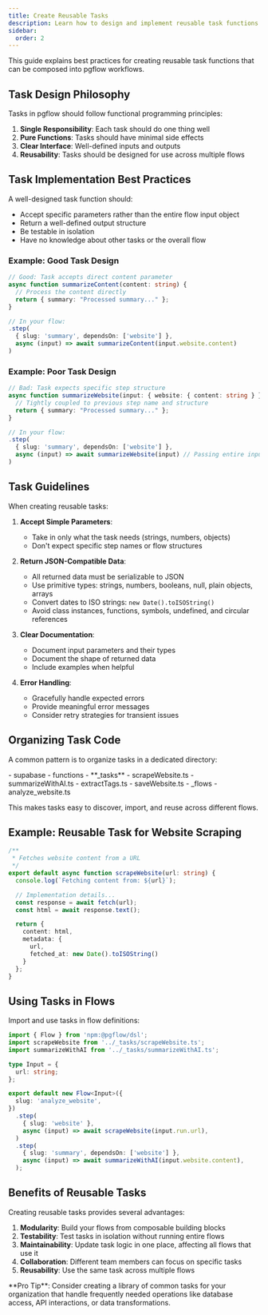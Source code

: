 ```yaml
---
title: Create Reusable Tasks
description: Learn how to design and implement reusable task functions for pgflow workflows
sidebar:
  order: 2
---
```



<NotProductionReady />

This guide explains best practices for creating reusable task functions that can be composed into pgflow workflows.

## Task Design Philosophy

Tasks in pgflow should follow functional programming principles:

1. **Single Responsibility**: Each task should do one thing well
2. **Pure Functions**: Tasks should have minimal side effects
3. **Clear Interface**: Well-defined inputs and outputs
4. **Reusability**: Tasks should be designed for use across multiple flows

## Task Implementation Best Practices

A well-designed task function should:

- Accept specific parameters rather than the entire flow input object
- Return a well-defined output structure
- Be testable in isolation
- Have no knowledge about other tasks or the overall flow

### Example: Good Task Design

```typescript {1-5} add="content: string" add="input.website.content"
// Good: Task accepts direct content parameter
async function summarizeContent(content: string) {
  // Process the content directly
  return { summary: "Processed summary..." };
}

// In your flow:
.step(
  { slug: 'summary', dependsOn: ['website'] },
  async (input) => await summarizeContent(input.website.content)
)
```

### Example: Poor Task Design

```typescript {1-5} del="input: { website: { content: string } }" del="summarizeWebsite(input)"
// Bad: Task expects specific step structure
async function summarizeWebsite(input: { website: { content: string } }) {
  // Tightly coupled to previous step name and structure
  return { summary: "Processed summary..." };
}

// In your flow:
.step(
  { slug: 'summary', dependsOn: ['website'] },
  async (input) => await summarizeWebsite(input) // Passing entire input object
)
```

## Task Guidelines

When creating reusable tasks:

1. **Accept Simple Parameters**:
   - Take in only what the task needs (strings, numbers, objects)
   - Don't expect specific step names or flow structures

2. **Return JSON-Compatible Data**:
   - All returned data must be serializable to JSON
   - Use primitive types: strings, numbers, booleans, null, plain objects, arrays
   - Convert dates to ISO strings: `new Date().toISOString()`
   - Avoid class instances, functions, symbols, undefined, and circular references

3. **Clear Documentation**:
   - Document input parameters and their types
   - Document the shape of returned data
   - Include examples when helpful

4. **Error Handling**:
   - Gracefully handle expected errors
   - Provide meaningful error messages
   - Consider retry strategies for transient issues

## Organizing Task Code

A common pattern is to organize tasks in a dedicated directory:

<FileTree>
- supabase
  - functions
    - **_tasks**
      - scrapeWebsite.ts
      - summarizeWithAI.ts
      - extractTags.ts
      - saveWebsite.ts
    - _flows
      - analyze_website.ts
</FileTree>

This makes tasks easy to discover, import, and reuse across different flows.

## Example: Reusable Task for Website Scraping

```typescript title="supabase/functions/_tasks/scrapeWebsite.ts" {4,9-15} "url: string" "content: html" "new Date().toISOString()"
/**
 * Fetches website content from a URL
 */
export default async function scrapeWebsite(url: string) {
  console.log(`Fetching content from: ${url}`);

  // Implementation details...
  const response = await fetch(url);
  const html = await response.text();

  return {
    content: html,
    metadata: {
      url,
      fetched_at: new Date().toISOString()
    }
  };
}
```

## Using Tasks in Flows

Import and use tasks in flow definitions:

```typescript title="supabase/functions/_flows/analyze_website.ts" {1-2,12-18} "import scrapeWebsite" "import summarizeWithAI" "scrapeWebsite(input.run.url)" "summarizeWithAI(input.website.content)"
import { Flow } from 'npm:@pgflow/dsl';
import scrapeWebsite from '../_tasks/scrapeWebsite.ts';
import summarizeWithAI from '../_tasks/summarizeWithAI.ts';

type Input = {
  url: string;
};

export default new Flow<Input>({
  slug: 'analyze_website',
})
  .step(
    { slug: 'website' },
    async (input) => await scrapeWebsite(input.run.url),
  )
  .step(
    { slug: 'summary', dependsOn: ['website'] },
    async (input) => await summarizeWithAI(input.website.content),
  );
```

## Benefits of Reusable Tasks

Creating reusable tasks provides several advantages:

1. **Modularity**: Build your flows from composable building blocks
2. **Testability**: Test tasks in isolation without running entire flows
3. **Maintainability**: Update task logic in one place, affecting all flows that use it
4. **Collaboration**: Different team members can focus on specific tasks
5. **Reusability**: Use the same task across multiple flows

<Aside>
**Pro Tip**: Consider creating a library of common tasks for your organization that handle frequently needed operations like database access, API interactions, or data transformations.
</Aside>
